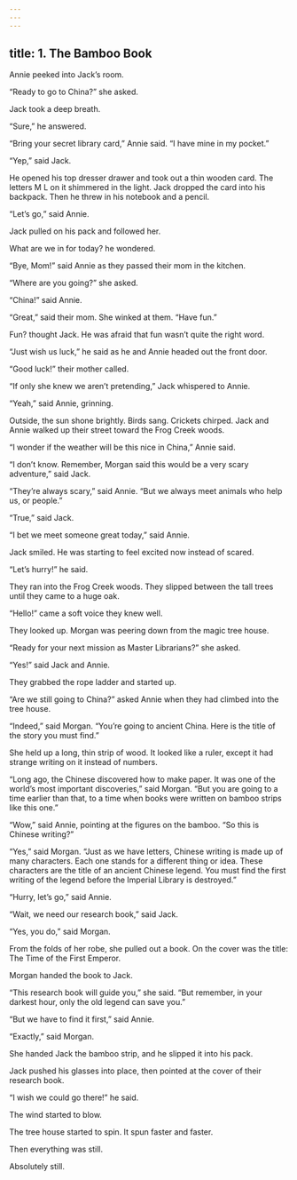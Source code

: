 ```yaml
---
---
---
```

title: 1. The Bamboo Book
---



Annie peeked into Jack’s room.

“Ready to go to China?” she asked.

Jack took a deep breath.

“Sure,” he answered.

“Bring your secret library card,” Annie said. “I have mine in my pocket.”

“Yep,” said Jack.

He opened his top dresser drawer and took out a thin wooden card. The letters M L on it shimmered in the light. Jack dropped the card into his backpack. Then he threw in his notebook and a pencil.

“Let’s go,” said Annie.

Jack pulled on his pack and followed her.

What are we in for today? he wondered.

“Bye, Mom!” said Annie as they passed their mom in the kitchen.

“Where are you going?” she asked.

“China!” said Annie.

“Great,” said their mom. She winked at them. “Have fun.”

Fun? thought Jack. He was afraid that fun wasn’t quite the right word.

“Just wish us luck,” he said as he and Annie headed out the front door.

“Good luck!” their mother called.

“If only she knew we aren’t pretending,” Jack whispered to Annie.

“Yeah,” said Annie, grinning.

Outside, the sun shone brightly. Birds sang. Crickets chirped. Jack and Annie walked up their street toward the Frog Creek woods.

“I wonder if the weather will be this nice in China,” Annie said.

“I don’t know. Remember, Morgan said this would be a very scary adventure,” said Jack.

“They’re always scary,” said Annie. “But we always meet animals who help us, or people.”

“True,” said Jack.

“I bet we meet someone great today,” said Annie.

Jack smiled. He was starting to feel excited now instead of scared.

“Let’s hurry!” he said.

They ran into the Frog Creek woods. They slipped between the tall trees until they came to a huge oak.

“Hello!” came a soft voice they knew well.

They looked up. Morgan was peering down from the magic tree house.

“Ready for your next mission as Master Librarians?” she asked.

“Yes!” said Jack and Annie.

They grabbed the rope ladder and started up.

“Are we still going to China?” asked Annie when they had climbed into the tree house.

“Indeed,” said Morgan. “You’re going to ancient China. Here is the title of the story you must find.”

She held up a long, thin strip of wood. It looked like a ruler, except it had strange writing on it instead of numbers.



“Long ago, the Chinese discovered how to make paper. It was one of the world’s most important discoveries,” said Morgan. “But you are going to a time earlier than that, to a time when books were written on bamboo strips like this one.”

“Wow,” said Annie, pointing at the figures on the bamboo. “So this is Chinese writing?”

“Yes,” said Morgan. “Just as we have letters, Chinese writing is made up of many characters. Each one stands for a different thing or idea. These characters are the title of an ancient Chinese legend. You must find the first writing of the legend before the Imperial Library is destroyed.”

“Hurry, let’s go,” said Annie.

“Wait, we need our research book,” said Jack.

“Yes, you do,” said Morgan.

From the folds of her robe, she pulled out a book. On the cover was the title: The Time of the First Emperor.

Morgan handed the book to Jack.

“This research book will guide you,” she said. “But remember, in your darkest hour, only the old legend can save you.”

“But we have to find it first,” said Annie.

“Exactly,” said Morgan.

She handed Jack the bamboo strip, and he slipped it into his pack.

Jack pushed his glasses into place, then pointed at the cover of their research book.

“I wish we could go there!” he said.

The wind started to blow.

The tree house started to spin. It spun faster and faster.

Then everything was still.

Absolutely still.